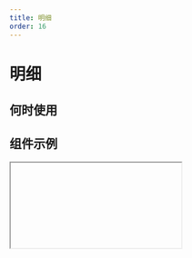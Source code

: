 ```yaml
---
title: 明细
order: 16
---
```


# 明细

## 何时使用

## 组件示例

<Iframe url="https://pre-yida-performance3.alibaba-inc.com/developer/table-field-v2?isRenderNav=false" />

## 组件属性

<!-- | 属性名 |  属性code  | 类型 | 数据示例  | 动态属性 | 备注 |
| :--- | :--- | :--- | :--- | :--- | :--- |
| 标题   | label | string | “标题” | 是 |
| 显示标题 | showLabel  | bool  | true  | 否 |
| 默认值 | value  | Array  | [{"fieldId1": "123", "fieldId2": "456"}, {"fieldId1": "abc", "fieldId2": "def"}]  | 否 |
| 排列方式 | representation  | string  | “TILED”  | 否 | 可选值："TILED", "TABLE" |
| 展现方式 | layout  | string  | "VERTICAL"  | 否 | 可选值："VERTICAL", "HORIZONTAL" |
| 主题 | theme | string  | "split"  | 否 | 只在 PC 表格模式下有效，可选值："zebra", "split", "border" | |
| 显示序号 | showIndex | bool  | true  | 否 | 只在 PC 表格模式下有效 |
| 显示表头 | showTableHead | bool  | true | 否 | 只在 PC 表格模式下有效 |
| 按钮名称 | buttonName | string  | "新增一条"  | 否 |
| 删除按钮 | deleteButtonName | string  | "删除"  | 否 |
| 状态 | behavior | string  | {fieldBehavior: "NORMAL"}  | 是 | fieldBehavior 可选值："NORMAL","DISABLED","READONLY","HIDDEN" |
| 最大宽度 | style | object  | { maxWidth:"100%" }  | 否  | 仅 PC 端支持 |
| 最大条数 | listNum  | number  | 10 | 否 | 
| 最小条数 | listMinNum  | number  | 1 | 否 |
| 额外按钮 | importButton  | string  | "其他按钮" | 否 |
| 点击添加事件 | onAddClick | function | function(ctx) {} | 否 |
| 点击删除事件 | onDelClick | function | function(ctx) {} | 否 |
| 点击自定义按钮事件 | onClick | function | function(ctx) {} | 否 |
| 值改变事件 | onChange | function | function({ values, extra }) {} | 否 |  extra 结构：{ from: '动作来源，如 add_item / del_item', formGroupId: '表单分组 ID', changes: { name: '字段名称', value: '字段值' } } | -->

<AttrTable dataSource={[
{
  attr: '标题',
  code: 'label',
  type: 'String',
  demo: '标题',
  dafault:'',
  desc: ''
},{
  attr: '显示标题',
  code: 'showLabel',
  type: 'bool',
  demo: 'true',
  dafault:'',
  desc: ''
},
{
  attr: '默认值',
  code: 'value',
  type: 'Array',
  demo: '[{"fieldId1": "123", "fieldId2": "456"}, {"fieldId1": "abc", "fieldId2": "def"}] ',
  dafault:'',
  desc: ''
},
{
  attr: '排列方式',
  code: 'representation',
  type: 'string',
  demo: '“TILED”',
  dafault:'',
  desc: '可选值："TILED", "TABLE"'
},
{
  attr: '展现方式',
  code: 'layout',
  type: 'string',
  demo: '"VERTICAL"',
  dafault:'',
  desc: '可选值："VERTICAL", "HORIZONTAL"'
},
{
  attr: '主题',
  code: 'theme',
  type: 'string',
  demo: '"split"',
  dafault:'',
  desc: '只在 PC 表格模式下有效，可选值："zebra", "split", "border"'
},
{
  attr: '显示序号',
  code: 'showIndex',
  type: 'bool',
  demo: 'true',
  dafault:'',
  desc: '只在 PC 表格模式下有效 '
},
{
  attr: '显示表头',
  code: 'showTableHead',
  type: 'bool',
  demo: 'true',
  dafault:'',
  desc: '只在 PC 表格模式下有效'
},
{
  attr: '按钮名称',
  code: 'buttonName',
  type: 'string',
  demo: ' "新增一条"',
  dafault:'',
  desc: '可选值：“left”,”right"'
},
{
  attr: '删除按钮',
  code: 'deleteButtonName',
  type: 'string',
  demo: '"删除"',
  dafault:'',
  desc: ''
},
{
  attr: '状态',
  code: 'behavior',
  type: 'string',
  demo: '{fieldBehavior: "NORMAL"}',
  dafault:'',
  desc: 'fieldBehavior 可选值："NORMAL","DISABLED","READONLY","HIDDEN"'
},
{
  attr: '最大宽度',
  code: 'style',
  type: 'object',
  demo: '{ maxWidth:"100%" } ',
  dafault:'',
  desc: '仅 PC 端支持'
},
{
  attr: '最大条数',
  code: 'listNum',
  type: 'number',
  demo: '10',
  dafault:'',
  desc: ''
},
{
  attr: '最小条数',
  code: 'listMinNum',
  type: 'number',
  demo: '1',
  dafault:'',
  desc: ''
},{
  attr: '额外按钮',
  code: 'importButton',
  type: 'string',
  demo: '"其他按钮"',
  dafault:'',
  desc: ''
},{
  attr: '点击添加事件',
  code: 'onAddClick',
  type: 'function',
  demo: 'function(ctx) {} ',
  dafault:'',
  desc: ''
},{
  attr: '点击删除事件',
  code: 'onDelClick',
  type: 'function',
  demo: 'function(ctx) {} ',
  dafault:'',
  desc: ''
},{
  attr: '点击自定义按钮事件',
  code: 'onClick',
  type: 'function',
  demo: 'function(ctx) {}',
  dafault:'',
  desc: ''
},
{
  attr: '值发生改变事件',
  code: 'onChange',
  type: 'function',
  demo: 'function({ values, extra }) {}',
  dafault:'',
  desc: "'extra 结构：{ from: '动作来源，如 add_item / del_item', formGroupId: '表单分组 ID', changes: { name: '字段名称', value: '字段值' } }'"
},
]}
/>